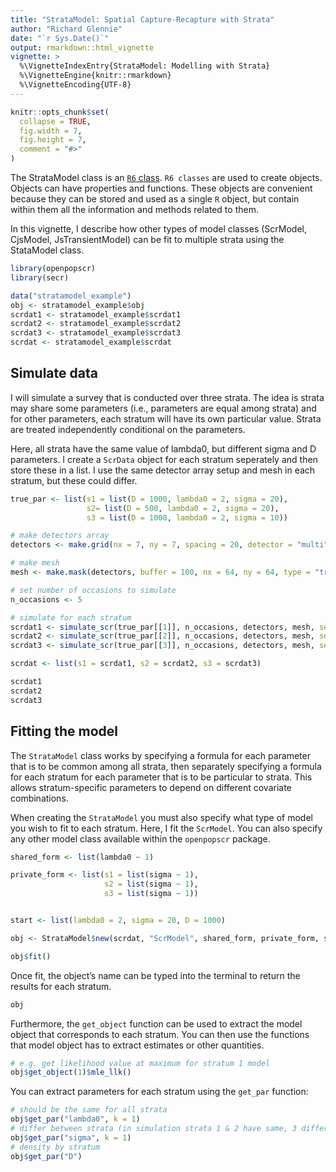```yaml
---
title: "StrataModel: Spatial Capture-Recapture with Strata"
author: "Richard Glennie"
date: "`r Sys.Date()`"
output: rmarkdown::html_vignette
vignette: >
  %\VignetteIndexEntry{StrataModel: Modelling with Strata}
  %\VignetteEngine{knitr::rmarkdown}
  %\VignetteEncoding{UTF-8}
---
```


```r
knitr::opts_chunk$set(
  collapse = TRUE,
  fig.width = 7, 
  fig.height = 7, 
  comment = "#>"
)
```

The StrataModel class is an [<code>R6</code> class](https://cran.r-project.org/web/packages/R6/vignettes/Introduction.html). <code>R6 classes</code> are used to create objects. Objects can have properties and functions. These objects are convenient because they can be stored and used as a single <code>R</code> object, but contain within them all the information and methods related to them. 

In this vignette, I describe how other types of model classes (ScrModel, CjsModel, JsTransientModel) can be 
fit to multiple strata using the StataModel class.

```r
library(openpopscr)
library(secr)
```
```r
data("stratamodel_example")
obj <- stratamodel_example$obj
scrdat1 <- stratamodel_example$scrdat1
scrdat2 <- stratamodel_example$scrdat2
scrdat3 <- stratamodel_example$scrdat3
scrdat <- stratamodel_example$scrdat
```
## Simulate data

I will simulate a survey that is conducted over three strata. The idea is strata
may share some parameters (i.e., parameters are equal among strata) and for
other parameters, each stratum will have its own particular value. Strata are
treated independently conditional on the parameters. 

Here, all strata have the same value of lambda0, but different sigma and D parameters. 
I create a <code>ScrData</code> object for each stratum seperately and then
store these in a list. I use the same detector array setup and mesh in each stratum, but
these could differ. 

```r
true_par <- list(s1 = list(D = 1000, lambda0 = 2, sigma = 20), 
                 s2= list(D = 500, lambda0 = 2, sigma = 20), 
                 s3 = list(D = 1000, lambda0 = 2, sigma = 10))

# make detectors array 
detectors <- make.grid(nx = 7, ny = 7, spacing = 20, detector = "multi")

# make mesh 
mesh <- make.mask(detectors, buffer = 100, nx = 64, ny = 64, type = "trapbuffer")

# set number of occasions to simulate
n_occasions <- 5 

# simulate for each stratum
scrdat1 <- simulate_scr(true_par[[1]], n_occasions, detectors, mesh, seed = 15483)
scrdat2 <- simulate_scr(true_par[[2]], n_occasions, detectors, mesh, seed = 79696)
scrdat3 <- simulate_scr(true_par[[3]], n_occasions, detectors, mesh, seed = 43523)

scrdat <- list(s1 = scrdat1, s2 = scrdat2, s3 = scrdat3)
```

```r
scrdat1
scrdat2
scrdat3

```

## Fitting the model

The <code>StrataModel</code> class works by specifying a formula for each 
parameter that is to be common among all strata, then separately specifying a
formula for each stratum for each parameter that is to be particular to strata. 
This allows stratum-specific parameters to depend on different covariate combinations. 

When creating the <code>StrataModel</code> you must also specify what type of 
model you wish to fit to each stratum. Here, I fit the <code>ScrModel</code>.
You can also specify any other model class available within the <code>openpopscr</code>
package. 

```r
shared_form <- list(lambda0 ~ 1)

private_form <- list(s1 = list(sigma ~ 1),
                     s2 = list(sigma ~ 1), 
                     s3 = list(sigma ~ 1))


start <- list(lambda0 = 2, sigma = 20, D = 1000)

obj <- StrataModel$new(scrdat, "ScrModel", shared_form, private_form, start)
```

```r
obj$fit()
```

Once fit, the object's name can be typed into the terminal to return 
the results for each stratum. 

```r
obj
```

Furthermore, the <code>get_object</code> function can be used to extract
the model object that corresponds to each stratum. You can then use the
functions that model object has to extract estimates or other quantities. 

```r
# e.g. get likelihood value at maximum for stratum 1 model 
obj$get_object(1)$mle_llk()
```

You can extract parameters for each stratum using the <code>get_par</code>
function:

```r
# should be the same for all strata
obj$get_par("lambda0", k = 1)
# differ between strata (in simulation strata 1 & 2 have same, 3 differs)
obj$get_par("sigma", k = 1)
# density by stratum
obj$get_par("D")
```
